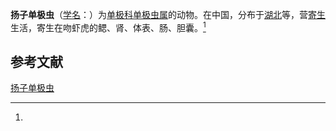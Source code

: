 {{Speciesbox
| name = 扬子单极虫
| status = 
| status_system = 
| image = 
| genus = Thelohanellus
| species = yangtzensis
| authority = (Chen, 1998)<ref name='id9732'>{{cite web| url =http://www.bioinfo.cn/db05/BjdwSpecies.php?action=view&id=9732| title =扬子单极虫| work =《中国动物物种编目数据库》| publisher =中国科学院微生物研究所| author =中国科学院动物研究所| accessdate =2009-04-16| deadurl =yes| archiveurl =https://web.archive.org/web/20160305030741/http://www.bioinfo.cn/db05/BjdwSpecies.php?action=view&id=9732| archivedate =2016-03-05}}</ref>
}}

'''扬子单极虫'''（[[学名|学名]]：{{lang|la|''Thelohanellus yangtzensis''}}）为[[单极科|单极科]][[单极虫属|单极虫属]]的动物。在中国，分布于[[湖北|湖北]]等，营[[寄生|寄生]]生活，寄生在吻虾虎的鳃、肾、体表、肠、胆囊。<ref name='id9732'/>

== 参考文献 ==
{{reflist}}

{{Wikispecies|Thelohanellus yangtzensis}}

[[Category:单极虫属|扬子单极虫]]


{{Cnidarian-stub}}